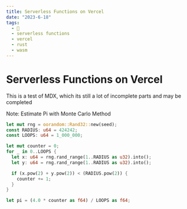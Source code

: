 ```yaml
---
title: Serverless Functions on Vercel
date: "2023-6-18"
tags:
  - 🦀
  - serverless functions
  - vercel
  - rust
  - wasm
---
```


# Serverless Functions on Vercel

This is a test of MDX, which its still a lot of incomplete parts and may be completed

Note: Estimate Pi with Monte Carlo Method

```rust
let mut rng = oorandom::Rand32::new(seed);
const RADIUS: u64 = 424242;
const LOOPS: u64 = 1_000_000;

let mut counter = 0;
for _ in 0..LOOPS {
  let x: u64 = rng.rand_range(1..RADIUS as u32).into();
  let y: u64 = rng.rand_range(1..RADIUS as u32).into();

  if (x.pow(2) + y.pow(2)) < (RADIUS.pow(2)) {
    counter += 1;
  }
}

let pi = (4.0 * counter as f64) / LOOPS as f64;
```
